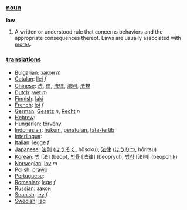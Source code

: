 === [[noun]] ===

'''law'''
#A written or understood rule that concerns behaviors and the appropriate consequences thereof.  Laws are usually associated with [[mores]].

=== [[translation]]s ===
* Bulgarian: [[закон]] ''m''
*[[Catalan]]: [[llei]] ''f''
*[[Chinese]]: [[法]], [[律]], [[法]][[律]], [[法則]], [[法規]]
*[[Dutch]]: [[wet]] ''m''
*[[Finnish]]: [[laki]]
*[[French]]: [[loi]] ''f''
*[[German]]: [[Gesetz]] ''n'', [[Recht]] ''n''
*[[Hebrew]]: [[]] '' ''
*[[Hungarian]]: [[törvény]]
*[[Indonesian]]: [[hukum]], [[atur|peraturan]], [[tata-tertib]]
*[[Interlingua]]: [[]]
*[[Italian]]: [[legge]] ''f''
*[[Japanese]]: [[法則]] ([[ほうそく]], hōsoku), [[法律]] ([[ほうりつ]], hōritsu)
*[[Korean]]: [[법]] [法] (beop), [[법률]] [法律] (beopryul), [[법칙]] [法則] (beopchik)
*[[Norwegian]]: [[lov]] ''m''
*[[Polish]]: [[prawo]]
*[[Portuguese]]: [[]] '' ''
*[[Romanian]]: [[lege]] ''f''
*[[Russian]]: [[закон]]
*[[Spanish]]: [[ley]] ''f''
*[[Swedish]]: [[lag]] '' ''